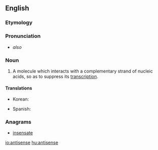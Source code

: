 ==English==

===Etymology===

{{prefix|anti|sense}}

===Pronunciation===

* {{IPA|æntaɪsɛns}} ''also'' {{IPAchar|æntisɛns}}

===Noun===
{{en-noun}}

# {{context|genetics|lang=en}} A molecule which interacts with a complementary strand of nucleic acids, so as to suppress its [[transcription]].

====Translations====
{{trans-top|a molecule which suppresses transcription}}
* Korean: {{t|ko|안티센스|tr=antisenseu}}
{{trans-mid}}
* Spanish: {{t|es|antisentido|m}}
{{trans-bottom}}

===Anagrams===
* [[insensate#English|insensate]]

[[io:antisense]]
[[hu:antisense]]